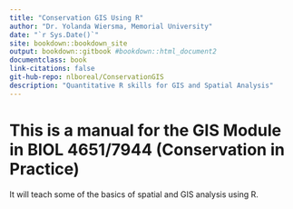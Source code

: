 ```yaml
--- 
title: "Conservation GIS Using R"
author: "Dr. Yolanda Wiersma, Memorial University"
date: "`r Sys.Date()`"
site: bookdown::bookdown_site
output: bookdown::gitbook #bookdown::html_document2
documentclass: book
link-citations: false
git-hub-repo: nlboreal/ConservationGIS
description: "Quantitative R skills for GIS and Spatial Analysis"
---
```


# This is a manual for the GIS Module in BIOL 4651/7944 (Conservation in Practice)

It will teach some of the basics of spatial and GIS analysis using R.

